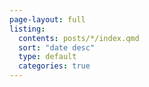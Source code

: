 ```yaml
---
page-layout: full
listing:
  contents: posts/*/index.qmd
  sort: "date desc"
  type: default
  categories: true
---
```


